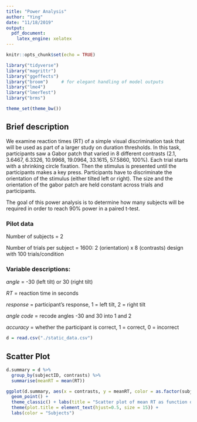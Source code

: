 ```yaml
---
title: "Power Analysis"
author: "Ying"
date: "11/18/2019"
output:
  pdf_document:
    latex_engine: xelatex
---
```


```r
knitr::opts_chunk$set(echo = TRUE)
```

```r
library("tidyverse")
library("magrittr")
library("ggeffects")
library("broom")     # for elegant handling of model outputs
library("lme4")
library("lmerTest")
library("brms")

theme_set(theme_bw())
```

## Brief description 

We examine reaction times (RT) of a simple visual discrimination task that will be used as part of a larger study on duration thresholds. In this task, participants saw a Gabor patch that varied in 8 different contrasts (2.1, 3.6467, 6.3326, 10.9968, 19.0964, 33.1615, 57.5860, 100%). Each trial starts with a shrinking circle fixation. Then the stimulus is presented until the participants makes a key press. Participants have to discriminate the orientation of the stimulus (either tilted left or right). The size and the orientation of the gabor patch are held constant across trials and participants. 

The goal of this power analysis is to determine how many subjects will be required in order to reach 90% power in a paired t-test.

### Pilot data
Number of subjects = 2

Number of trials per subject = 1600: 2 (orientation) x 8 (contrasts) design with 100 trials/condition



### Variable descriptions:
*angle* = -30 (left tilt) or 30 (right tilt)

*RT* = reaction time in seconds

*response* = participant's response, 1 = left tilt, 2 = right tilt

*angle code* = recode angles -30 and 30 into 1 and 2

*accuracy* = whether the participant is correct, 1 = correct, 0 = incorrect


```r
d = read.csv("./static_data.csv")
```

## Scatter Plot

```r

d.summary = d %>%
  group_by(subjectID, contrasts) %>%
  summarise(meanRT = mean(RT)) 

ggplot(d.summary, aes(x = contrasts, y = meanRT, color = as.factor(subjectID))) + 
  geom_point() + 
  theme_classic() + labs(title = "Scatter plot of mean RT as function of contrasts") + 
  theme(plot.title = element_text(hjust=0.5, size = 15)) +
  labs(color = "Subjects")

```

